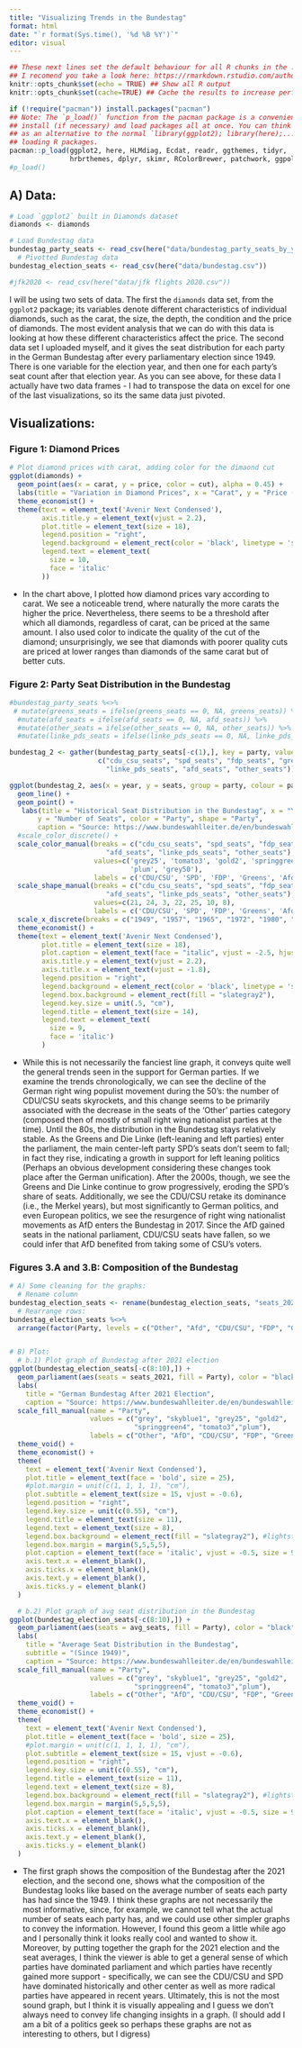 ```yaml
---
title: "Visualizing Trends in the Bundestag"
format: html
date: "`r format(Sys.time(), '%d %B %Y')`"
editor: visual
---
```


```r
## These next lines set the default behaviour for all R chunks in the .Rmd document.
## I recomend you take a look here: https://rmarkdown.rstudio.com/authoring_rcodechunks.html
knitr::opts_chunk$set(echo = TRUE) ## Show all R output
knitr::opts_chunk$set(cache=TRUE) ## Cache the results to increase performance.
```



```r
if (!require("pacman")) install.packages("pacman")
## Note: The `p_load()` function from the pacman package is a convenient way to 
## install (if necessary) and load packages all at once. You can think of this
## as an alternative to the normal `library(ggplot2); library(here);...` way of
## loading R packages.
pacman::p_load(ggplot2, here, HLMdiag, Ecdat, readr, ggthemes, tidyr, 
               hrbrthemes, dplyr, skimr, RColorBrewer, patchwork, ggpol, magrittr)
#p_load()
```


## A) Data:

```r
# Load `ggplot2` built in Diamonds dataset
diamonds <- diamonds

# Load Bundestag data
bundestag_party_seats <- read_csv(here("data/bundestag_party_seats_by_year.csv"))
  # Pivotted Bundestag data
bundestag_election_seats <- read_csv(here("data/bundestag.csv"))

#jfk2020 <- read_csv(here("data/jfk flights 2020.csv"))
```

I will be using two sets of data. The first the `diamonds` data set, from the `ggplot2` package; its variables denote different characteristics of individual diamonds, such as the carat, the size, the depth, the condition and the price of diamonds. The most evident analysis that we can do with this data is looking at how these different characteristics affect the price. The second data set I uploaded myself, and it gives the seat distribution for each party in the German Bundestag after every parliamentary election since 1949. There is one variable for the election year, and then one for each party's seat count after that election year. As you can see above, for these data I actually have two data frames - I had to transpose the data on excel for one of the last visualizations, so its the same data just pivoted. 


## Visualizations:

### Figure 1: Diamond Prices 

```r
# Plot diamond prices with carat, adding color for the dimaond cut
ggplot(diamonds) +
  geom_point(aes(x = carat, y = price, color = cut), alpha = 0.45) +
  labs(title = "Variation in Diamond Prices", x = "Carat", y = "Price ($)", color = "Cut") +
  theme_economist() + 
  theme(text = element_text('Avenir Next Condensed'),
        axis.title.y = element_text(vjust = 2.2),
        plot.title = element_text(size = 18),
        legend.position = "right",
        legend.background = element_rect(color = 'black', linetype = 'solid'),
        legend.text = element_text(
          size = 10,
          face = 'italic'
        ))

```

- In the chart above, I plotted how diamond prices vary according to carat. We see a noticeable trend, where naturally the more carats the higher the price. Nevertheless, there seems to be a threshold after which all diamonds, regardless of carat, can be priced at the same amount. I also used color to indicate the quality of the cut of the diamond; unsurprisingly, we see that diamonds with poorer quality cuts are priced at lower ranges than diamonds of the same carat but of better cuts. 


### Figure 2: Party Seat Distribution in the Bundestag 

```r
#bundestag_party_seats %<>% 
 # mutate(greens_seats = ifelse(greens_seats == 0, NA, greens_seats)) %>% 
  #mutate(afd_seats = ifelse(afd_seats == 0, NA, afd_seats)) %>% 
  #mutate(other_seats = ifelse(other_seats == 0, NA, other_seats)) %>% 
  #mutate(linke_pds_seats = ifelse(linke_pds_seats == 0, NA, linke_pds_seats))

bundestag_2 <- gather(bundestag_party_seats[-c(1),], key = party, value = seats, 
                      c("cdu_csu_seats", "spd_seats", "fdp_seats", "greens_seats", 
                        "linke_pds_seats", "afd_seats", "other_seats")) 

ggplot(bundestag_2, aes(x = year, y = seats, group = party, colour = party, shape = party)) + 
  geom_line() +
  geom_point() +
   labs(title = "Historical Seat Distribution in the Bundestag", x = "Year", 
       y = "Number of Seats", color = "Party", shape = "Party",
       caption = "Source: https://www.bundeswahlleiter.de/en/bundeswahlleiter.html") +
  #scale_color_discrete() +
  scale_color_manual(breaks = c("cdu_csu_seats", "spd_seats", "fdp_seats", "greens_seats", 
                        "afd_seats", "linke_pds_seats", "other_seats"),
                     values=c('grey25', 'tomato3', 'gold2', 'springgreen4', 'skyblue1',
                              'plum', 'grey50'),
                     labels = c('CDU/CSU', 'SPD', 'FDP', 'Greens', 'Afd', 'Die Linke', 'Other')) +
  scale_shape_manual(breaks = c("cdu_csu_seats", "spd_seats", "fdp_seats", "greens_seats", 
                        "afd_seats", "linke_pds_seats", "other_seats"),
                     values=c(21, 24, 3, 22, 25, 10, 8),
                     labels = c('CDU/CSU', 'SPD', 'FDP', 'Greens', 'Afd', 'Die Linke', 'Other')) +
  scale_x_discrete(breaks = c("1949", "1957", "1965", "1972", "1980", "1987", "1994", "2002", "2009", "2017")) +
  theme_economist() +
  theme(text = element_text('Avenir Next Condensed'),
        plot.title = element_text(size = 18),
        plot.caption = element_text(face = "italic", vjust = -2.5, hjust = 1.4, size = 9),
        axis.title.y = element_text(vjust = 2.2),
        axis.title.x = element_text(vjust = -1.8),
        legend.position = "right",
        legend.background = element_rect(color = 'black', linetype = 'solid'),
        legend.box.background = element_rect(fill = "slategray2"),
        legend.key.size = unit(.5, "cm"),
        legend.title = element_text(size = 14),
        legend.text = element_text(
          size = 9,
          face = 'italic')
        )
```

- While this is not necessarily the fanciest line graph, it conveys quite well the general trends seen in the support for German parties. If we examine the trends chronologically, we can see the decline of the German right wing populist movement during the 50's: the number of CDU/CSU seats skyrockets, and this change seems to be primarily associated with the decrease in the seats of the 'Other' parties category (composed then of mostly of small right wing nationalist parties at the time). Until the 80s, the distribution in the Bundestag stays relatively stable. As the Greens and Die Linke (left-leaning and left parties) enter the parliament, the main center-left party SPD's seats don't seem to fall; in fact they rise, indicating a growth in support for left leaning politics (Perhaps an obvious development considering these changes took place after the German unification). After the 2000s, though, we see the Greens and Die Linke continue to grow progressively, eroding the SPD's share of seats. Additionally, we see the CDU/CSU retake its dominance (i.e., the Merkel years), but most significantly to German politics, and even European politics, we see the resurgence of right wing nationalist movements as AfD enters the Bundestag in 2017. Since the AfD gained seats in the national parliament, CDU/CSU seats have fallen, so we could infer that AfD benefited from taking some of CSU's voters. 


### Figures 3.A and 3.B: Composition of the Bundestag

```r
# A) Some cleaning for the graphs:
  # Rename column
bundestag_election_seats <- rename(bundestag_election_seats, "seats_2021" = "2021")
  # Rearrange rows:
bundestag_election_seats %<>% 
  arrange(factor(Party, levels = c("Other", "Afd", "CDU/CSU", "FDP", "Grüne", "SPD", "Die Linke (PDS)")))


# B) Plot:
  # b.1) Plot graph of Bundestag after 2021 election
ggplot(bundestag_election_seats[-c(8:10),]) + 
  geom_parliament(aes(seats = seats_2021, fill = Party), color = "black") +
  labs(
    title = "German Bundestag After 2021 Election",
    caption = "Source: https://www.bundeswahlleiter.de/en/bundeswahlleiter.html") +
  scale_fill_manual(name = "Party", 
                    values = c("grey", "skyblue1", "grey25", "gold2",  
                               "springgreen4", "tomato3","plum"), 
                    labels = c("Other", "AfD", "CDU/CSU", "FDP", "Greens", "SPD", "Die Linke")) + 
  theme_void() +
  theme_economist() +
  theme(
    text = element_text('Avenir Next Condensed'),
    plot.title = element_text(face = 'bold', size = 25),
    #plot.margin = unit(c(1, 1, 1, 1), "cm"),
    plot.subtitle = element_text(size = 15, vjust = -0.6),
    legend.position = "right",
    legend.key.size = unit(c(0.55), "cm"),
    legend.title = element_text(size = 11),
    legend.text = element_text(size = 8),
    legend.box.background = element_rect(fill = "slategray2"), #lightsteelblue2 slategray2
    legend.box.margin = margin(5,5,5,5),
    plot.caption = element_text(face = 'italic', vjust = -0.5, size = 9, hjust = 1),
    axis.text.x = element_blank(),
    axis.ticks.x = element_blank(),
    axis.text.y = element_blank(),
    axis.ticks.y = element_blank()
  )

  # b.2) Plot graph of avg seat distribution in the Bundestag
ggplot(bundestag_election_seats[-c(8:10),]) + 
  geom_parliament(aes(seats = avg_seats, fill = Party), color = "black") +
  labs(
    title = "Average Seat Distribution in the Bundestag",
    subtitle = "(Since 1949)",
    caption = "Source: https://www.bundeswahlleiter.de/en/bundeswahlleiter.html") +
  scale_fill_manual(name = "Party", 
                    values = c("grey", "skyblue1", "grey25", "gold2",  
                               "springgreen4", "tomato3","plum"), 
                    labels = c("Other", "AfD", "CDU/CSU", "FDP", "Greens", "SPD", "Die Linke")) + #bundestag_election_seats$Party
  theme_void() +
  theme_economist() +
  theme(
    text = element_text('Avenir Next Condensed'),
    plot.title = element_text(face = 'bold', size = 25),
    #plot.margin = unit(c(1, 1, 1, 1), "cm"),
    plot.subtitle = element_text(size = 15, vjust = -0.6),
    legend.position = "right",
    legend.key.size = unit(c(0.55), "cm"),
    legend.title = element_text(size = 11),
    legend.text = element_text(size = 8),
    legend.box.background = element_rect(fill = "slategray2"), #lightsteelblue2 slategray2
    legend.box.margin = margin(5,5,5,5),
    plot.caption = element_text(face = 'italic', vjust = -0.5, size = 9, hjust = 1),
    axis.text.x = element_blank(),
    axis.ticks.x = element_blank(),
    axis.text.y = element_blank(),
    axis.ticks.y = element_blank()
  )

```
<p>
- The first graph shows the composition of the Bundestag after the 2021 election, and the second one, shows what the composition of the Bundestag looks like based on the average number of seats each party has had since the 1949. I think these graphs are not necessarily the most informative, since, for example, we cannot tell what the actual number of seats each party has, and we could use other simpler graphs to convey the information. However, I found this geom a little while ago and I personally think it looks really cool and wanted to show it. Moreover, by putting together the graph for the 2021 election and the seat averages, I think the viewer is able to get a general sense of which parties have dominated parliament and which parties have recently gained more support - specifically, we can see the CDU/CSU and SPD have dominated historically and other center as well as more radical parties have appeared in recent years. Ultimately, this is not the most sound graph, but I think it is visually appealing and I guess we don't always need to convey life changing insights in a graph. (I should add I am a bit of a politics geek so perhaps these graphs are not as interesting to others, but I digress)

